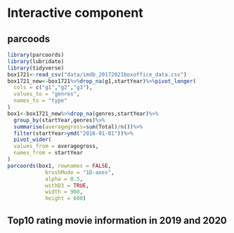 # Interactive component

## parcoods
```r
library(parcoords)
library(lubridate)
library(tidyverse)
box1721<-read_csv("data/imdb_20172021boxoffice_data.csv")
box1721_new<-box1721%>%drop_na(g1,startYear)%>%pivot_longer(
  cols = c("g1","g2","g3"),
  values_to = "genres",
  names_to = "type"
)
box1<-box1721_new%>%drop_na(genres,startYear)%>%
  group_by(startYear,genres)%>%
  summarise(averagegross=sum(Total)/n())%>%
  filter(startYear>ymd("2016-01-01"))%>%
  pivot_wider(
  values_from = averagegross,
  names_from = startYear
)
parcoords(box1, rownames = FALSE,
            brushMode = "1D-axes",
            alpha = 0.5,
            withD3 = TRUE,
            width = 900,
            height = 600)
```

## Top10 rating movie information in 2019 and 2020



 